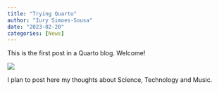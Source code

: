 ---
title: "Trying Quarto"
author: "Iury Simoes-Sousa"
date: "2023-02-20"
categories: [News]
---

This is the first post in a Quarto blog. Welcome!

![](https://quarto.org/quarto.png)

I plan to post here my thoughts about Science, Technology and Music.